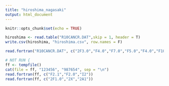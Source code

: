 ```yaml
---
title: "hiroshima_nagasaki"
output: html_document
---
```


```r
knitr::opts_chunk$set(echo = TRUE)
```

```r
hiroshima <- read.table("R10CANCR.DAT",skip = 1, header = T)
write.csv(hiroshima, "hiroshima.csv", row.names = F)
```

```r
read.fortran("R10CANCR.DAT", c("2F3.0","F4.0","F7.0","F5.0","F4.0","F10.0","26F4.0"))
```




```r
# NOT RUN {
ff <- tempfile()
cat(file = ff, "123456", "987654", sep = "\n")
read.fortran(ff, c("F2.1","F2.0","I2"))
read.fortran(ff, c("2F1.0","2X","2A1"))

```
